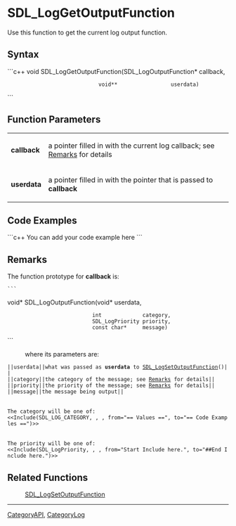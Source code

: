 <!-- pragma section-numbers off -->
<!-- pragma camelcase off -->

= SDL_LogGetOutputFunction =
Use this function to get the current log output function.


== Syntax ==
```c++
void SDL_LogGetOutputFunction(SDL_LogOutputFunction* callback,
                              void**                 userdata)
```

== Function Parameters ==
{|
|'''callback'''
|a pointer filled in with the current log callback; see [[#Remarks|Remarks]] for details
|-
|'''userdata'''
|a pointer filled in with the pointer that is passed to '''callback'''
|}

== Code Examples ==
```c++
You can add your code example here
```

== Remarks ==
The function prototype for '''callback''' is:
 ```
void* SDL_LogOutputFunction(void*           userdata,
                            int             category,
                            SDL_LogPriority priority,
                            const char*     message)
```
: where its parameters are:
 ||<code>userdata</code>||what was passed as '''userdata''' to [[SDL_LogSetOutputFunction]]()||
 ||<code>category</code>||the category of the message; see [[#category|Remarks]] for details||
 ||<code>priority</code>||the priority of the message; see [[#priority|Remarks]] for details||
 ||<code>message</code>||the message being output||

 <span id="category"></span>
 The <code>category</code> will be one of:
 <<Include(SDL_LOG_CATEGORY, , , from="== Values ==", to="== Code Examples ==")>>

 <span id="priority"></span>
 The <code>priority</code> will be one of:
 <<Include(SDL_LogPriority, , , from="Start Include here.", to="##End Include here.")>>

== Related Functions ==
:[[SDL_LogSetOutputFunction]]

----
[[CategoryAPI]], [[CategoryLog]]
